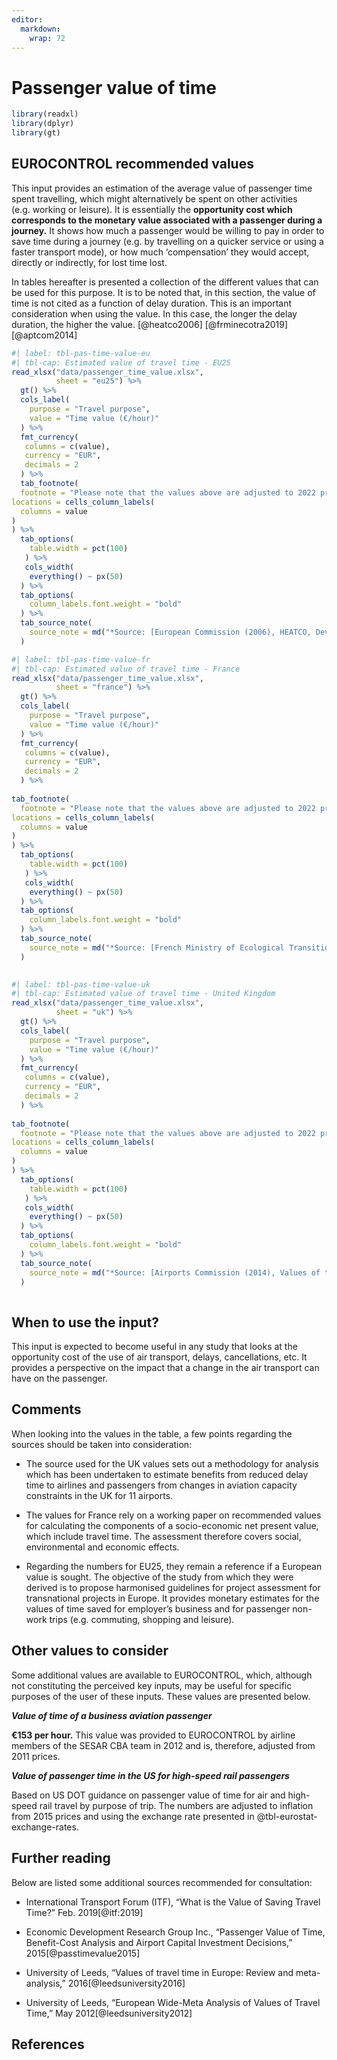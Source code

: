 ```yaml
---
editor: 
  markdown: 
    wrap: 72
---
```


# Passenger value of time {#sec-passenger-value-of-time}
```r
library(readxl)
library(dplyr)
library(gt)
```

## EUROCONTROL recommended values

This input provides an estimation of the average value of passenger time
spent travelling, which might alternatively be spent on other activities
(e.g. working or leisure). It is essentially the **opportunity cost which corresponds to the monetary value associated with a passenger during a journey.** It shows how much a passenger would be willing to pay in order
to save time during a journey (e.g. by travelling on a quicker service
or using a faster transport mode), or how much 'compensation' they would
accept, directly or indirectly, for lost time lost.

In tables hereafter is presented a collection of the different values that can be used
for this purpose. It is to be noted that, in this section, the value of
time is not cited as a function of delay duration. This is an important
consideration when using the value. In this case, the longer the delay
duration, the higher the value. [@heatco2006] [@frminecotra2019] [@aptcom2014]

```r
#| label: tbl-pas-time-value-eu
#| tbl-cap: Estimated value of travel time - EU25
read_xlsx("data/passenger_time_value.xlsx",
          sheet = "eu25") %>% 
  gt() %>% 
  cols_label(
    purpose = "Travel purpose",
    value = "Time value (€/hour)"
  ) %>% 
  fmt_currency(
   columns = c(value),
   currency = "EUR",
   decimals = 2
  ) %>% 
  tab_footnote(
  footnote = "Please note that the values above are adjusted to 2022 prices from 2002 based on inflation",
locations = cells_column_labels(
  columns = value
)
) %>% 
  tab_options(
    table.width = pct(100)
   ) %>% 
   cols_width(
    everything() ~ px(50)
  ) %>% 
  tab_options(
    column_labels.font.weight = "bold"
  ) %>% 
  tab_source_note(
    source_note = md("*Source: [European Commission (2006), HEATCO, Developing Harmonised European Approaches for Transport Costing and Project Assessment – Deliverable 5 Proposal for Harmonised Guidelines](https://trimis.ec.europa.eu/sites/default/files/project/documents/20130122_113653_88902_HEATCO_D5_summary.pdf)*")
  )
```

```r
#| label: tbl-pas-time-value-fr
#| tbl-cap: Estimated value of travel time - France
read_xlsx("data/passenger_time_value.xlsx",
          sheet = "france") %>% 
  gt() %>% 
  cols_label(
    purpose = "Travel purpose",
    value = "Time value (€/hour)"
  ) %>% 
  fmt_currency(
   columns = c(value),
   currency = "EUR",
   decimals = 2
  ) %>% 
  
tab_footnote(
  footnote = "Please note that the values above are adjusted to 2022 prices from 2015 based on inflation",
locations = cells_column_labels(
  columns = value
)
) %>% 
  tab_options(
    table.width = pct(100)
   ) %>% 
   cols_width(
    everything() ~ px(50)
  ) %>% 
  tab_options(
    column_labels.font.weight = "bold"
  ) %>% 
  tab_source_note(
    source_note = md("*Source: [French Ministry of Ecological Transition (2019), Recommended values for calculating average long-distance travel](https://www.ecologie.gouv.fr/sites/default/files/V.3.pdf)*")
  )
  
```

```r
#| label: tbl-pas-time-value-uk
#| tbl-cap: Estimated value of travel time - United Kingdom
read_xlsx("data/passenger_time_value.xlsx",
          sheet = "uk") %>% 
  gt() %>% 
  cols_label(
    purpose = "Travel purpose",
    value = "Time value (€/hour)"
  ) %>% 
  fmt_currency(
   columns = c(value),
   currency = "EUR",
   decimals = 2
  ) %>% 
  
tab_footnote(
  footnote = "Please note that the values above are adjusted to 2022 prices from 2014 based on inflation and using the exchange rate shown in general parameters",
locations = cells_column_labels(
  columns = value
)
) %>% 
  tab_options(
    table.width = pct(100)
   ) %>% 
   cols_width(
    everything() ~ px(50)
  ) %>% 
  tab_options(
    column_labels.font.weight = "bold"
  ) %>% 
  tab_source_note(
    source_note = md("*Source: [Airports Commission (2014), Values of time used to estimate passenger delay costs in the UK airport system](https://assets.publishing.service.gov.uk/government/uploads/system/uploads/attachment_data/file/372606/AC08a_tagged.pdf)*")
  )
  
```

## When to use the input?

This input is expected to become useful in any study that looks at the 
opportunity cost of the use of air transport, delays, cancellations, etc. 
It provides a perspective on the impact that a change in the air transport
can have on the passenger.

## Comments

When looking into the values in the table, a few points regarding the sources 
should be taken into consideration:

* The source used for the UK values sets out a methodology for analysis which 
has been undertaken to estimate benefits from reduced delay time to airlines 
and passengers from changes in aviation capacity constraints in the UK for 11 
airports. 

* The values for France rely on a working paper on recommended values for
calculating the components of a socio-economic net present value, which include 
travel time. The assessment therefore covers social, environmental and economic 
effects.

* Regarding the numbers for EU25, they remain a reference if a European value is
sought. The objective of the study from which they were derived is to propose 
harmonised guidelines for project assessment for transnational projects in
Europe. It provides monetary estimates for the values of time saved for 
employer’s business and for passenger non-work trips (e.g. commuting, shopping
and leisure).

## Other values to consider

Some additional values are available to EUROCONTROL, which, although not 
constituting the perceived key inputs, may be useful for specific purposes of 
the user of these inputs. These values are presented below.

***Value of time of a business aviation passenger***

**€153 per hour.** This value was provided to EUROCONTROL by airline members of 
the SESAR CBA team in 2012 and is, therefore, adjusted from 2011 prices. 

***Value of passenger time in the US for high-speed rail passengers***

Based on US DOT guidance on passenger value of time for air and high-speed rail 
travel by purpose of trip. The numbers are adjusted to inflation from 2015 prices
and using the exchange rate presented in @tbl-eurostat-exchange-rates.

## Further reading

Below are listed some additional sources recommended for consultation:

* International Transport Forum (ITF), “What is the Value of Saving Travel Time?” Feb. 2019[@itf:2019]

* Economic Development Research Group Inc., “Passenger Value of Time, Benefit-Cost Analysis and Airport Capital Investment Decisions,” 2015[@passtimevalue2015]

* University of Leeds, “Values of travel time in Europe: Review and meta-analysis,” 2016[@leedsuniversity2016]

* University of Leeds, “European Wide-Meta Analysis of Values of Travel Time,” May 2012[@leedsuniversity2012]

## References